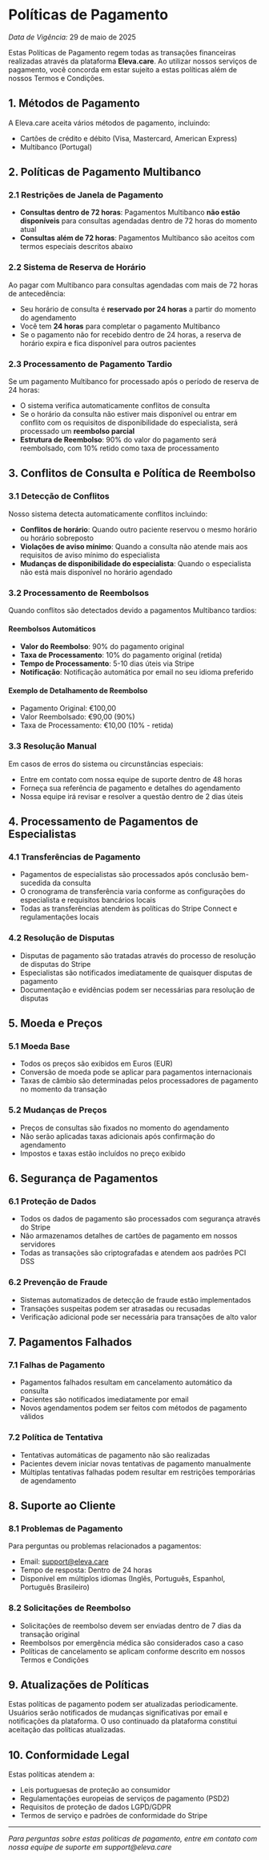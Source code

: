 # Políticas de Pagamento

_Data de Vigência:_ 29 de maio de 2025

Estas Políticas de Pagamento regem todas as transações financeiras realizadas através da plataforma **Eleva.care**. Ao utilizar nossos serviços de pagamento, você concorda em estar sujeito a estas políticas além de nossos Termos e Condições.

## 1. Métodos de Pagamento

A Eleva.care aceita vários métodos de pagamento, incluindo:

- Cartões de crédito e débito (Visa, Mastercard, American Express)
- Multibanco (Portugal)

## 2. Políticas de Pagamento Multibanco

### 2.1 Restrições de Janela de Pagamento

- **Consultas dentro de 72 horas**: Pagamentos Multibanco **não estão disponíveis** para consultas agendadas dentro de 72 horas do momento atual
- **Consultas além de 72 horas**: Pagamentos Multibanco são aceitos com termos especiais descritos abaixo

### 2.2 Sistema de Reserva de Horário

Ao pagar com Multibanco para consultas agendadas com mais de 72 horas de antecedência:

- Seu horário de consulta é **reservado por 24 horas** a partir do momento do agendamento
- Você tem **24 horas** para completar o pagamento Multibanco
- Se o pagamento não for recebido dentro de 24 horas, a reserva de horário expira e fica disponível para outros pacientes

### 2.3 Processamento de Pagamento Tardio

Se um pagamento Multibanco for processado após o período de reserva de 24 horas:

- O sistema verifica automaticamente conflitos de consulta
- Se o horário da consulta não estiver mais disponível ou entrar em conflito com os requisitos de disponibilidade do especialista, será processado um **reembolso parcial**
- **Estrutura de Reembolso**: 90% do valor do pagamento será reembolsado, com 10% retido como taxa de processamento

## 3. Conflitos de Consulta e Política de Reembolso

### 3.1 Detecção de Conflitos

Nosso sistema detecta automaticamente conflitos incluindo:

- **Conflitos de horário**: Quando outro paciente reservou o mesmo horário ou horário sobreposto
- **Violações de aviso mínimo**: Quando a consulta não atende mais aos requisitos de aviso mínimo do especialista
- **Mudanças de disponibilidade do especialista**: Quando o especialista não está mais disponível no horário agendado

### 3.2 Processamento de Reembolsos

Quando conflitos são detectados devido a pagamentos Multibanco tardios:

#### Reembolsos Automáticos

- **Valor do Reembolso**: 90% do pagamento original
- **Taxa de Processamento**: 10% do pagamento original (retida)
- **Tempo de Processamento**: 5-10 dias úteis via Stripe
- **Notificação**: Notificação automática por email no seu idioma preferido

#### Exemplo de Detalhamento de Reembolso

- Pagamento Original: €100,00
- Valor Reembolsado: €90,00 (90%)
- Taxa de Processamento: €10,00 (10% - retida)

### 3.3 Resolução Manual

Em casos de erros do sistema ou circunstâncias especiais:

- Entre em contato com nossa equipe de suporte dentro de 48 horas
- Forneça sua referência de pagamento e detalhes do agendamento
- Nossa equipe irá revisar e resolver a questão dentro de 2 dias úteis

## 4. Processamento de Pagamentos de Especialistas

### 4.1 Transferências de Pagamento

- Pagamentos de especialistas são processados após conclusão bem-sucedida da consulta
- O cronograma de transferência varia conforme as configurações do especialista e requisitos bancários locais
- Todas as transferências atendem às políticas do Stripe Connect e regulamentações locais

### 4.2 Resolução de Disputas

- Disputas de pagamento são tratadas através do processo de resolução de disputas do Stripe
- Especialistas são notificados imediatamente de quaisquer disputas de pagamento
- Documentação e evidências podem ser necessárias para resolução de disputas

## 5. Moeda e Preços

### 5.1 Moeda Base

- Todos os preços são exibidos em Euros (EUR)
- Conversão de moeda pode se aplicar para pagamentos internacionais
- Taxas de câmbio são determinadas pelos processadores de pagamento no momento da transação

### 5.2 Mudanças de Preços

- Preços de consultas são fixados no momento do agendamento
- Não serão aplicadas taxas adicionais após confirmação do agendamento
- Impostos e taxas estão incluídos no preço exibido

## 6. Segurança de Pagamentos

### 6.1 Proteção de Dados

- Todos os dados de pagamento são processados com segurança através do Stripe
- Não armazenamos detalhes de cartões de pagamento em nossos servidores
- Todas as transações são criptografadas e atendem aos padrões PCI DSS

### 6.2 Prevenção de Fraude

- Sistemas automatizados de detecção de fraude estão implementados
- Transações suspeitas podem ser atrasadas ou recusadas
- Verificação adicional pode ser necessária para transações de alto valor

## 7. Pagamentos Falhados

### 7.1 Falhas de Pagamento

- Pagamentos falhados resultam em cancelamento automático da consulta
- Pacientes são notificados imediatamente por email
- Novos agendamentos podem ser feitos com métodos de pagamento válidos

### 7.2 Política de Tentativa

- Tentativas automáticas de pagamento não são realizadas
- Pacientes devem iniciar novas tentativas de pagamento manualmente
- Múltiplas tentativas falhadas podem resultar em restrições temporárias de agendamento

## 8. Suporte ao Cliente

### 8.1 Problemas de Pagamento

Para perguntas ou problemas relacionados a pagamentos:

- Email: support@eleva.care
- Tempo de resposta: Dentro de 24 horas
- Disponível em múltiplos idiomas (Inglês, Português, Espanhol, Português Brasileiro)

### 8.2 Solicitações de Reembolso

- Solicitações de reembolso devem ser enviadas dentro de 7 dias da transação original
- Reembolsos por emergência médica são considerados caso a caso
- Políticas de cancelamento se aplicam conforme descrito em nossos Termos e Condições

## 9. Atualizações de Políticas

Estas políticas de pagamento podem ser atualizadas periodicamente. Usuários serão notificados de mudanças significativas por email e notificações da plataforma. O uso continuado da plataforma constitui aceitação das políticas atualizadas.

## 10. Conformidade Legal

Estas políticas atendem a:

- Leis portuguesas de proteção ao consumidor
- Regulamentações europeias de serviços de pagamento (PSD2)
- Requisitos de proteção de dados LGPD/GDPR
- Termos de serviço e padrões de conformidade do Stripe

---

_Para perguntas sobre estas políticas de pagamento, entre em contato com nossa equipe de suporte em support@eleva.care_
